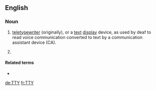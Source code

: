 ==English==

===Noun===
{{en-noun}}

# [[teletypewriter]] (originally), or a [[text]] [[display]] device, as used by deaf to read voice communication converted to text by a communication assistant device (CA).
# {{lb|en|text messaging|Internet slang}} {{initialism of|[[talk]] [[to]] [[you]]|lang=en}}

====Related terms====
* {{l|en|TTYL|gloss=Talk to you later}}

[[de:TTY]]
[[fr:TTY]]